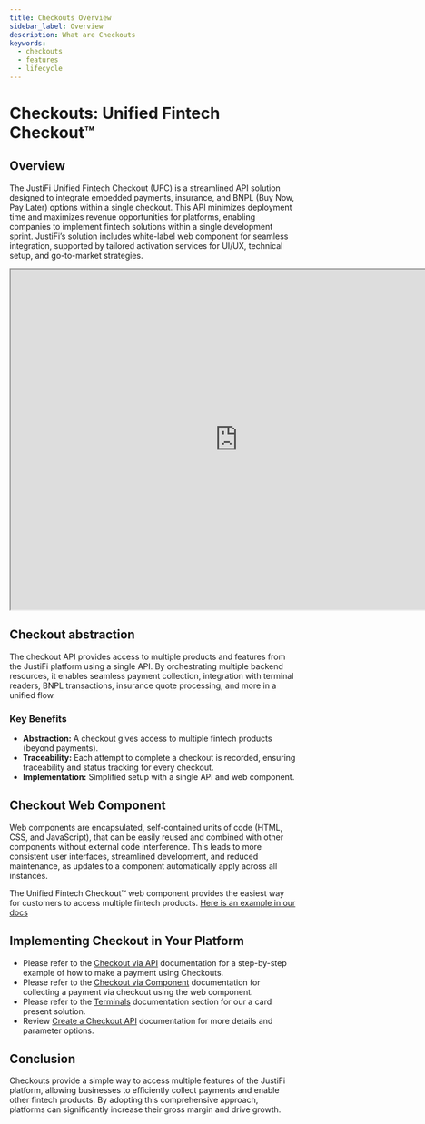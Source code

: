 ```yaml
---
title: Checkouts Overview
sidebar_label: Overview
description: What are Checkouts
keywords:
  - checkouts
  - features
  - lifecycle
---
```


# Checkouts: Unified Fintech Checkout™

## Overview

The JustiFi Unified Fintech Checkout (UFC) is a streamlined API solution designed to integrate
embedded payments, insurance, and BNPL (Buy Now, Pay Later) options within a single checkout.
This API minimizes deployment time and maximizes revenue opportunities for platforms,
enabling companies to implement fintech solutions within a single development sprint.
JustiFi’s solution includes white-label web component for seamless integration, supported by
tailored activation services for UI/UX, technical setup, and go-to-market strategies.

<iframe width="800" height="600" class="elementor-video-iframe" allowfullscreen="true" title="vimeo Video Player" src="https://player.vimeo.com/video/944938875?color&amp;autopause=0&amp;loop=0&amp;muted=0&amp;title=1&amp;portrait=1&amp;byline=1#t="></iframe>

## Checkout abstraction

The checkout API provides access to multiple products and features from the JustiFi platform using a single API.
By orchestrating multiple backend resources, it enables seamless payment collection, integration
with terminal readers, BNPL transactions, insurance quote processing, and more in a unified flow.

### Key Benefits

- **Abstraction:** A checkout gives access to multiple fintech products (beyond payments).
- **Traceability:** Each attempt to complete a checkout is recorded, ensuring traceability and
  status tracking for every checkout.
- **Implementation:** Simplified setup with a single API and web component.

## Checkout Web Component

Web components are encapsulated, self-contained units of code (HTML, CSS, and JavaScript),
that can be easily reused and combined with other components without external code interference.
This leads to more consistent user interfaces, streamlined development, and reduced maintenance,
as updates to a component automatically apply across all instances.

The Unified Fintech Checkout™ web component provides the easiest way for customers to access multiple fintech products.
[Here is an example in our docs](https://storybook.justifi.ai/?path=/story/payment-facilitation-unified-fintech-checkout%E2%84%A2--example)

## Implementing Checkout in Your Platform

- Please refer to the [Checkout via API](https://docs.justifi.tech/api-spec#tag/Checkout-via-API)
  documentation for a step-by-step example of how to make a payment using Checkouts.
- Please refer to the [Checkout via Component](https://docs.justifi.tech/api-spec#tag/Checkout-via-Component)
  documentation for collecting a payment via checkout using the web component.
- Please refer to the [Terminals](https://docs.justifi.tech/api-spec#tag/Terminals)
  documentation section for our a card present solution.
- Review [Create a Checkout API](https://docs.justifi.tech/api-spec#tag/Checkouts/operation/CreateCheckout)
  documentation for more details and parameter options.

## Conclusion

Checkouts provide a simple way to access multiple features of the JustiFi platform,
allowing businesses to efficiently collect payments and enable other fintech products.
By adopting this comprehensive approach, platforms can significantly increase their
gross margin and drive growth.
